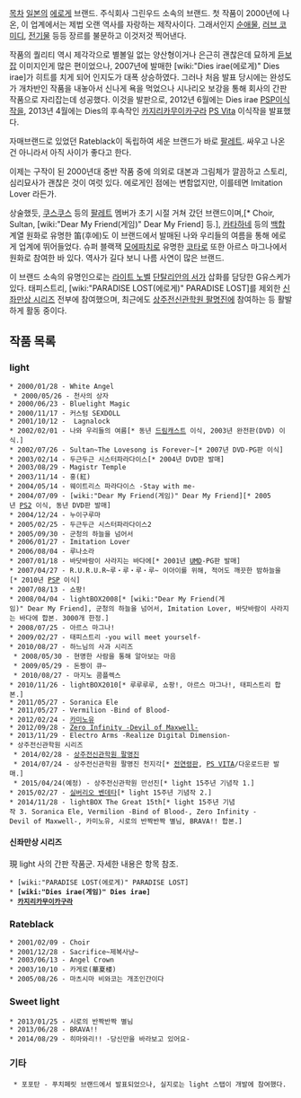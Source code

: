 [[목차]]
[[일본]]의 [[에로게]] 브랜드.
주식회사 그린우드 소속의 브랜드. 첫 작품이 2000년에 나온, 이 업계에서는 제법 오랜 역사를 자랑하는 제작사이다. 그래서인지 [[순애물]], [[러브 코미디]], [[전기물]] 등등 장르를 불문하고 이것저것 찍어낸다.

작품의 퀄리티 역시 제각각으로 별볼일 없는 양산형이거나 은근히 괜찮은데 묘하게 [[듣보잡]] 이미지인게 많은 편이었으나, 2007년에 발매한 [wiki:"Dies irae(에로게)" Dies irae]가 히트를 치게 되어 인지도가 대폭 상승하였다. 그러나 처음 발표 당시에는 완성도가 개차반인 작품을 내놓아서 신나게 욕을 먹었으나 시나리오 보강을 통해 회사의 간판 작품으로 자리잡는데 성공했다. 이것을 발판으로, 2012년 6월에는 Dies irae [[PSP]]이식작을, 2013년 4월에는 Dies의 후속작인 [[카지리카무이카구라]] [[PS Vita]] 이식작을 발표했다.

자매브랜드로 있었던 Rateblack이 독립하여 세운 브랜드가 바로 [[팔레트]]. 싸우고 나온 건 아니라서 아직 사이가 좋다고 한다.

이제는 구작이 된 2000년대 중반 작품 중에 의외로 대본과 그림체가 깔끔하고 스토리, 심리묘사가 괜찮은 것이 여럿 있다. 에로게인 점에는 변함없지만, 이를테면 Imitation Lover 라든가.

상술했듯, [[쿠스쿠스]] 등의 [[팔레트]] 멤버가 초기 시절 거쳐 갔던 브랜드이며,[* Choir, Sultan, [wiki:"Dear My Friend(게임)" Dear My Friend] 등.], [[카타하네]] 등의 [[백합]] 계열 원화로 유명한 笛(후에)도 이 브랜드에서 발매된 나와 우리들의 여름을 통해 에로게 업계에 뛰어들었다. 슈퍼 블랙잭 [[모에파치]]로 유명한 [[코타로]] 또한 아르스 마그나에서 원화로 참여한 바 있다. 역사가 길다 보니 나름 사연이 많은 브랜드.

이 브랜드 소속의 유명인으로는 [[라이트 노벨]] [[단탈리안의 서가]] 삽화를 담당한 G유스케가 있다. 태피스트리, [wiki:"PARADISE LOST(에로게)" PARADISE LOST]를 제외한 [[신좌만상 시리즈]] 전부에 참여했으며, 최근에도 [[상주전신관학원 팔명진]]에 참여하는 등 활발하게 활동 중이다.

== 작품 목록 ==
=== light ===
 * 2000/01/28 - White Angel
  * 2000/05/26 - 천사의 상자
 * 2000/06/23 - Bluelight Magic
 * 2000/11/17 - 커스텀 SEXDOLL
 * 2001/10/12 -  Lagnalock
 * 2002/02/01 - 나와 우리들의 여름[* 동년 [[드림캐스트]] 이식, 2003년 완전판(DVD) 이식.]
 * 2002/07/26 - Sultan~The Lovesong is Forever~[* 2007년 DVD-PG판 이식]
 * 2003/02/14 - 두근두근 시스터파라다이스[* 2004년 DVD판 발매]
 * 2003/08/29 - Magistr Temple
 * 2003/11/14 - 홍(紅)
 * 2004/05/14 - 웨이트리스 파라다이스 -Stay with me-
 * 2004/07/09 - [wiki:"Dear My Friend(게임)" Dear My Friend][* 2005년 [[PS2]] 이식, 동년 DVD판 발매]
 * 2004/12/24 - 누이구루마
 * 2005/02/25 - 두근두근 시스터파라다이스2
 * 2005/09/30 - 군청의 하늘을 넘어서
 * 2006/01/27 - Imitation Lover
 * 2006/08/04 - 루나소라
 * 2007/01/18 - 바닷바람이 사라지는 바다에[* 2001년 [[UMD]]-PG판 발매]
 * 2007/04/27 - R.U.R.U.R~루・루・루・루~ 이아이를 위해, 적어도 깨끗한 밤하늘을[* 2010년 [[PSP]] 이식]
 * 2007/08/13 - 쇼팡!
 * 2008/04/04 - lightBOX2008[* [wiki:"Dear My Friend(게임)" Dear My Friend], 군청의 하늘을 넘어서, Imitation Lover, 바닷바람이 사라지는 바다에 합본. 3000개 한정.]
 * 2008/07/25 - 아르스 마그나!
 * 2009/02/27 - 태피스트리 -you will meet yourself-
 * 2010/08/27 - 하느님의 사과 시리즈
  * 2008/05/30 - 현명한 사람을 통해 알아보는 마음
  * 2009/05/29 - 돈짱이 큐~ 
  * 2010/08/27 - 마지노 콤플렉스
 * 2010/11/26 - lightBOX2010[* 루루루루, 쇼팡!, 아르스 마그나!, 태피스트리 합본.]
 * 2011/05/27 - Soranica Ele
 * 2011/05/27 - Vermilion -Bind of Blood- 
 * 2012/02/24 - [[카미노유]]
 * 2012/09/28 - [[Zero Infinity -Devil of Maxwell-]]
 * 2013/11/29 - Electro Arms -Realize Digital Dimension-
 * 상주전신관학원 시리즈
  * 2014/02/28 - [[상주전신관학원 팔명진]]
  * 2014/07/24 - 상주전신관학원 팔명진 천지각[* [[전연령판]], [[PS VITA]]/다운로드판 발매.]
  * 2015/04/24(예정) - 상주전신관학원 만선진[* light 15주년 기념작 1.]
 * 2015/02/27 - [[실버리오 벤데타]][* light 15주년 기념작 2.]
 * 2014/11/28 - lightBOX The Great 15th[* light 15주년 기념작 3. Soranica Ele, Vermilion -Bind of Blood-, Zero Infinity -Devil of Maxwell-, 카미노유, 시로의 반짝반짝 별님, BRAVA!! 합본.]

==== 신좌만상 시리즈 ====
現 light 사의 간판 작품군. 자세한 내용은 항목 참조.

 * [wiki:"PARADISE LOST(에로게)" PARADISE LOST]
 * '''[wiki:"Dies irae(게임)" Dies irae]'''
 * '''[[카지리카무이카구라]]'''

=== Rateblack ===
 * 2001/02/09 - Choir
 * 2001/12/28 - Sacrifice~제복사냥~
 * 2003/06/13 - Angel Crown
 * 2003/10/10 - 카게로(華夏楼)
 * 2005/08/26 - 마츠시마 비와코는 개조인간이다

=== Sweet light ===
 * 2013/01/25 - 시로의 반짝반짝 별님
 * 2013/06/28 - BRAVA!!
 * 2014/08/29 - 히마와리!! -당신만을 바라보고 있어요-

=== 기타 ===
  * 포포탄 - 푸치페릿 브랜드에서 발표되었으나, 실지로는 light 스탭이 개발에 참여했다.
